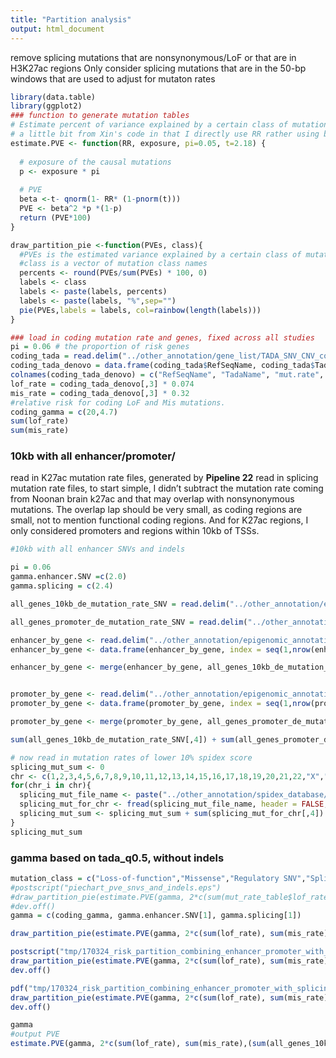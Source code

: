```yaml
---
title: "Partition analysis"
output: html_document
---
```


remove splicing mutations that are nonsynonymous/LoF or that are in H3K27ac regions
Only consider splicing mutations that are in the 50-bp windows that are used to adjust for mutaton rates

```r
library(data.table)
library(ggplot2)
### function to generate mutation tables
# Estimate percent of variance explained by a certain class of mutations
# a little bit from Xin's code in that I directly use RR rather using burden
estimate.PVE <- function(RR, exposure, pi=0.05, t=2.18) {
  
  # exposure of the causal mutations 
  p <- exposure * pi
  
  # PVE
  beta <-t- qnorm(1- RR* (1-pnorm(t)))
  PVE <- beta^2 *p *(1-p)
  return (PVE*100)
}

draw_partition_pie <-function(PVEs, class){
  #PVEs is the estimated variance explained by a certain class of mutations
  #class is a vector of mutation class names
  percents <- round(PVEs/sum(PVEs) * 100, 0)
  labels <- class
  labels <- paste(labels, percents)
  labels <- paste(labels, "%",sep="")
  pie(PVEs,labels = labels, col=rainbow(length(labels)))
}
```

```r
### load in coding mutation rate and genes, fixed across all studies
pi = 0.06 # the proportion of risk genes
coding_tada = read.delim("../other_annotation/gene_list/TADA_SNV_CNV_combined_Feb7.txt", header = TRUE, sep = "\t", stringsAsFactors = FALSE)
coding_tada_denovo = data.frame(coding_tada$RefSeqName, coding_tada$TadaName, coding_tada$mut.rate, coding_tada$dn.LoF, coding_tada$dn.mis3, coding_tada$BF.SNV.dn, coding_tada$BF.combined, coding_tada$qvalue.combined)
colnames(coding_tada_denovo) = c("RefSeqName", "TadaName", "mut.rate", "dn.LoF", "dn.mis3", "BF.SNV.dn", "BF.combined", "qvalue.combined")
lof_rate = coding_tada_denovo[,3] * 0.074
mis_rate = coding_tada_denovo[,3] * 0.32
#relative risk for coding LoF and Mis mutations.
coding_gamma = c(20,4.7)
sum(lof_rate) 
sum(mis_rate)
```


### 10kb with all enhancer/promoter/
read in K27ac mutation rate files, generated by **Pipeline 22**
read in splicing mutation rate files, to start simple, I didn't subtract the mutation rate coming from Noonan brain k27ac and that may overlap with nonsynonymous mutations. The overlap lap should be very small, as coding regions are small, not to mention functional coding regions. And for K27ac regions, I only considered promoters and regions within 10kb of TSSs.  
```r

#10kb with all enhancer SNVs and indels 

pi = 0.06
gamma.enhancer.SNV =c(2.0)
gamma.splicing = c(2.4)

all_genes_10kb_de_mutation_rate_SNV = read.delim("../other_annotation/epigenomic_annotation/Noonan_brain_roadmap_union.yanyu_pipeline_enhancers.10000.bp_within_TSS.bed.mutrate", header = FALSE, sep = "\t", stringsAsFactors = FALSE)

all_genes_promoter_de_mutation_rate_SNV = read.delim("../other_annotation/epigenomic_annotation/Noonan_brain_roadmap_union.promoter_1kb_genename.bed.mutrate", header = FALSE, sep = "\t", stringsAsFactors = FALSE)

enhancer_by_gene <- read.delim("../other_annotation/epigenomic_annotation/Noonan_brain_roadmap_union.yanyu_pipeline_enhancers.10000.bp_within_TSS.bed", header = FALSE, sep = "\t", stringsAsFactors = FALSE)
enhancer_by_gene <- data.frame(enhancer_by_gene, index = seq(1,nrow(enhancer_by_gene)))

enhancer_by_gene <- merge(enhancer_by_gene, all_genes_10kb_de_mutation_rate_SNV, by.x = "index", by.y = "V1")


promoter_by_gene <- read.delim("../other_annotation/epigenomic_annotation/Noonan_brain_roadmap_union.promoter_1kb_genename.bed", header = FALSE, sep = "\t", stringsAsFactors = FALSE)
promoter_by_gene <- data.frame(promoter_by_gene, index = seq(1,nrow(promoter_by_gene)))

promoter_by_gene <- merge(promoter_by_gene, all_genes_promoter_de_mutation_rate_SNV, by.x = "index", by.y = "V1")

sum(all_genes_10kb_de_mutation_rate_SNV[,4]) + sum(all_genes_promoter_de_mutation_rate_SNV[,4])

# now read in mutation rates of lower 10% spidex score
splicing_mut_sum <- 0 
chr <- c(1,2,3,4,5,6,7,8,9,10,11,12,13,14,15,16,17,18,19,20,21,22,"X","Y")
for(chr_i in chr){
  splicing_mut_file_name <- paste("../other_annotation/spidex_database/mutrate_spedix_score_by_chr/lower_10pct_-1.416/spidex_public_noncommercial_v1_0_collapse_unique_base.extended_3bp.bed.fasta.trinuc.mutrate_with_spedix_gene.lower_10pct.chr", chr_i, sep = "")
  splicing_mut_for_chr <- fread(splicing_mut_file_name, header = FALSE, sep = "\t", stringsAsFactors = FALSE)
  splicing_mut_sum <- splicing_mut_sum + sum(splicing_mut_for_chr[,4])
}
splicing_mut_sum
```


### gamma based on tada_q0.5, without indels

```r
mutation_class = c("Loss-of-function","Missense","Regulatory SNV","Splicing")
#postscript("piechart_pve_snvs_and_indels.eps")
#draw_partition_pie(estimate.PVE(gamma, 2*c(sum(mut_rate_table$lof_rate, na.rm = TRUE), sum(mut_rate_table$mis_rate, na.rm = TRUE),sum(mut_rate_table$enhancer_SNV_rate, na.rm = TRUE),sum(mut_rate_table$enhancer_indel_rate, na.rm = TRUE)),pi=0.06),mutation_class)
#dev.off()
gamma = c(coding_gamma, gamma.enhancer.SNV[1], gamma.splicing[1])

draw_partition_pie(estimate.PVE(gamma, 2*c(sum(lof_rate), sum(mis_rate),(sum(all_genes_10kb_de_mutation_rate_SNV[,4]) + sum(all_genes_promoter_de_mutation_rate_SNV[,4])), splicing_mut_sum),pi=0.06),mutation_class)

postscript("tmp/170324_risk_partition_combining_enhancer_promoter_with_splicing_and_without_indel.eps",width = 4, height =4)
draw_partition_pie(estimate.PVE(gamma, 2*c(sum(lof_rate), sum(mis_rate),(sum(all_genes_10kb_de_mutation_rate_SNV[,4]) + sum(all_genes_promoter_de_mutation_rate_SNV[,4])), splicing_mut_sum),pi=0.06),mutation_class)
dev.off()

pdf("tmp/170324_risk_partition_combining_enhancer_promoter_with_splicing_and_without_indel.pdf",width = 5, height =4)
draw_partition_pie(estimate.PVE(gamma, 2*c(sum(lof_rate), sum(mis_rate),(sum(all_genes_10kb_de_mutation_rate_SNV[,4]) + sum(all_genes_promoter_de_mutation_rate_SNV[,4])), splicing_mut_sum),pi=0.06),mutation_class)
dev.off()

gamma
#output PVE
estimate.PVE(gamma, 2*c(sum(lof_rate), sum(mis_rate),(sum(all_genes_10kb_de_mutation_rate_SNV[,4]) + sum(all_genes_promoter_de_mutation_rate_SNV[,4])), splicing_mut_sum),pi=0.06)

```

